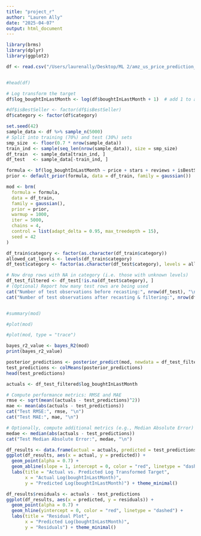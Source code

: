 ```yaml
---
title: "project_r"
author: "Lauren Ally"
date: "2025-04-07"
output: html_document
---
```

```r
library(brms)
library(dplyr)
library(ggplot2)

```


```r
df <- read.csv("/Users/laurenally/Desktop/ML 2/amz_us_price_prediction_dataset.csv")
```

```r
```


```r
#head(df)
```

```r
# Log transform the target
df$log_boughtInLastMonth <- log(df$boughtInLastMonth + 1)  # add 1 to avoid log(0)

#df$isBestSeller <- factor(df$isBestSeller)
df$category <- factor(df$category)

```

```r
set.seed(42)
sample_data <- df %>% sample_n(5000)
# Split into training (70%) and test (30%) sets
smp_size  <- floor(0.7 * nrow(sample_data))
train_ind <- sample(seq_len(nrow(sample_data)), size = smp_size)
df_train  <- sample_data[train_ind, ]
df_test   <- sample_data[-train_ind, ]
```


```r
formula <- bf(log_boughtInLastMonth ~ price + stars + reviews + isBestSeller + category)
prior <- default_prior(formula, data = df_train, family = gaussian())

mod <- brm(
  formula = formula,
  data = df_train,
  family = gaussian(),
  prior = prior,
  warmup = 1000,
  iter = 5000,
  chains = 4,
  control = list(adapt_delta = 0.95, max_treedepth = 15),
  seed = 42
)
```

```r
df_train$category <- factor(as.character(df_train$category))
allowed_cat_levels <- levels(df_train$category)
df_test$category <- factor(as.character(df_test$category), levels = allowed_cat_levels)

# Now drop rows with NA in category (i.e. those with unknown levels)
df_test_filtered <- df_test[!is.na(df_test$category), ]
# (Optional) Report how many test rows are being used
cat("Number of test observations before recasting:", nrow(df_test), "\n")
cat("Number of test observations after recasting & filtering:", nrow(df_test_filtered), "\n")

```

```r

```


```r
#summary(mod)
```

```r
#plot(mod)
```

```r
#plot(mod, type = "trace")
```

```r
bayes_r2_value <- bayes_R2(mod)
print(bayes_r2_value)
```

```r
posterior_predictions <- posterior_predict(mod, newdata = df_test_filtered)
test_predictions <- colMeans(posterior_predictions)
head(test_predictions)
```

```r
actuals <- df_test_filtered$log_boughtInLastMonth

# Compute performance metrics: RMSE and MAE
rmse <- sqrt(mean((actuals - test_predictions)^2))
mae <- mean(abs(actuals - test_predictions))
cat("Test RMSE:", rmse, "\n")
cat("Test MAE:", mae, "\n")

# Optionally, compute additional metrics (e.g., Median Absolute Error)
medae <- median(abs(actuals - test_predictions))
cat("Test Median Absolute Error:", medae, "\n")
```

```r
df_results <- data.frame(actual = actuals, predicted = test_predictions)
ggplot(df_results, aes(x = actual, y = predicted)) +
  geom_point(alpha = 0.7) +
  geom_abline(slope = 1, intercept = 0, color = "red", linetype = "dashed") +
  labs(title = "Actual vs. Predicted Log Transformed Target",
       x = "Actual Log(boughtInLastMonth)",
       y = "Predicted Log(boughtInLastMonth)") + theme_minimal()
```

```r
df_results$residuals <- actuals - test_predictions
ggplot(df_results, aes(x = predicted, y = residuals)) +
  geom_point(alpha = 0.7) +
  geom_hline(yintercept = 0, color = "red", linetype = "dashed") +
  labs(title = "Residual Plot",
       x = "Predicted Log(boughtInLastMonth)",
       y = "Residuals") + theme_minimal()
```









